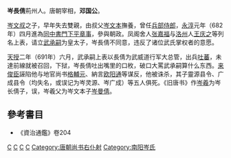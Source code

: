 '''岑長倩'''{{BD|?||691年||C岑}}荊州人。唐朝宰相，'''邓国公'''。

[[岑文叔|岑文叔]]之子，早年失去雙親，由叔父[[岑文本|岑文本]]撫養，曾任[[兵部侍郎|兵部侍郎]]，[[永淳|永淳]]元年（682年）四月進為[[同中書門下平章事|同中書門下平章事]]，參與朝政。凤阁舍人[[张嘉福|张嘉福]]与[[洛州_(唐朝)|洛州]]人[[王庆之|王庆之]]等列名上表，请立[[武承嗣|武承嗣]]为皇太子，岑長倩不同意，违反了诸位武氏掌权者的意愿。

[[天授_(武周)|天授]]二年（691年）六月，武承嗣上表以長倩为武威道行军大总管，出兵[[吐蕃|吐蕃]]，未達前線就被召回，下狱，岑長倩吐出嘴里的口枚，破口大罵武承嗣算什么东西。[[来俊臣|来俊臣]]誣陷他与地官尚书[[格輔元|格輔元]]、納言[[欧阳通|欧阳通]]等谋反，他被诛杀，其子靈源县令、广成县令（均失名，或误记为岑灵源、岑广成）等五人俱死。《旧唐书》作[[岑羲|岑羲]]为岑长倩子，误，岑羲父为岑文本子[[岑曼倩|岑曼倩]]。

==參考書目==
* 《資治通鑑》卷204
{{start box}}
{{s-before|[[韦待价|韦待价]]}}
{{s-title|[[武周|武周]][[尚书右仆射|文昌右相]]|690年—691年}}
{{s-after|[[豆卢钦望|豆卢钦望]]}}
{{end box}}

[[Category:唐朝政治人物|C]]
[[Category:唐朝宰相|C]]
[[Category:岑姓|C]]
[[Category:唐朝国公|C]]
[[Category:唐朝尚书右仆射|Category:唐朝尚书右仆射]]
[[Category:南阳岑氏|Category:南阳岑氏]]